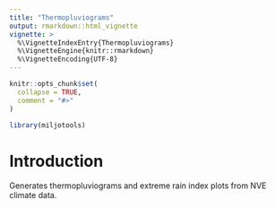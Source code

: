 ```yaml
---
title: "Thermopluviograms"
output: rmarkdown::html_vignette
vignette: >
  %\VignetteIndexEntry{Thermopluviograms}
  %\VignetteEngine{knitr::rmarkdown}
  %\VignetteEncoding{UTF-8}
---
```


```r
knitr::opts_chunk$set(
  collapse = TRUE,
  comment = "#>"
)
```

```r
library(miljotools)
```

# Introduction

Generates thermopluviograms and extreme rain index plots from NVE climate data.


